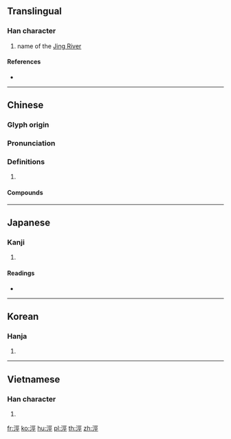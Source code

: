 {{character info/new}}
{{also|泾}}
==Translingual==

===Han character===
{{Han char|rn=85|rad=水|as=07|sn=10|four=31111|canj=EMVM}}

# name of the [[w:Jing River|Jing River]]

====References====
* {{Han ref|kx=0626.080|dkj=17526|dj=1027.140|hdz=31620.150|uh=6D87|ud=28039|bh=AEF9|bd=44793}}

----

==Chinese==
{{zh-forms|s=泾}}

===Glyph origin===
{{Han etym}}

===Pronunciation===
{{zh-pron
|m=jīng
|c=ging1
|mc=y
|oc=y
|cat=
}}

===Definitions===
{{zh-hanzi}}

# {{rfdef|zh}}

====Compounds====
{{zh-der|涇河|涇渭分明|涇渭不分|涇渭|涇流|濁涇清渭|清渭濁涇}}

----

==Japanese==

===Kanji===
{{ja-kanji|grade=|rs=水07}}

# {{defn|lang=ja|sort=水07}}

====Readings====
* {{ja-readings|on=[[てい]] (tei), [[きょう]] (kyō)|kun=[[みぞ]] (mizo)}}

----

==Korean==

===Hanja===
{{ko-hanja|hangeul=경|eumhun=|rv=gyeong|mr=kyŏng|y=kyeng}}

# {{defn|lang=ko|sort=水07}}

----

==Vietnamese==

===Han character===
{{vi-hantu|[[kính]], [[kinh]], [[kênh]]|rs=水07}}

# {{defn|lang=vi|sort=水07}}

[[fr:涇]]
[[ko:涇]]
[[hu:涇]]
[[pl:涇]]
[[th:涇]]
[[zh:涇]]